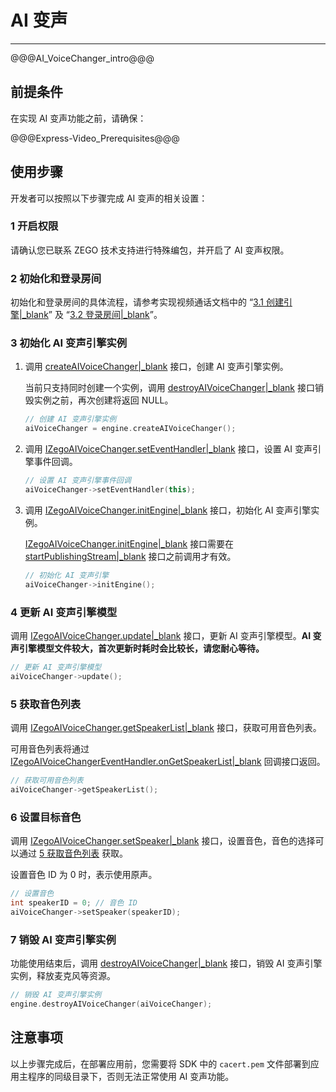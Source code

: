# AI 变声

- - -


@@@AI_VoiceChanger_intro@@@

## 前提条件

在实现 AI 变声功能之前，请确保：

@@@Express-Video_Prerequisites@@@


## 使用步骤

开发者可以按照以下步骤完成 AI 变声的相关设置：

### 1 开启权限

请确认您已联系 ZEGO 技术支持进行特殊编包，并开启了 AI 变声权限。

### 2 初始化和登录房间

初始化和登录房间的具体流程，请参考实现视频通话文档中的 “[3.1 创建引擎\|_blank](!Integration/Solution_Implementation#CreateEngine)” 及 “[3.2 登录房间\|_blank](!Integration/Solution_Implementation#createroom)”。

### 3 初始化 AI 变声引擎实例

1. 调用 [createAIVoiceChanger\|_blank](@createAIVoiceChanger) 接口，创建 AI 变声引擎实例。

    当前只支持同时创建一个实例，调用 [destroyAIVoiceChanger\|_blank](@destroyAIVoiceChanger) 接口销毁实例之前，再次创建将返回 NULL。

    ```c++
    // 创建 AI 变声引擎实例
    aiVoiceChanger = engine.createAIVoiceChanger();
    ```

2. 调用 [IZegoAIVoiceChanger.setEventHandler\|_blank](@setEventHandler-IZegoAIVoiceChanger) 接口，设置 AI 变声引擎事件回调。

    ```c++
    // 设置 AI 变声引擎事件回调
    aiVoiceChanger->setEventHandler(this);
    ```

3. 调用 [IZegoAIVoiceChanger.initEngine\|_blank](@initEngine-IZegoAIVoiceChanger) 接口，初始化 AI 变声引擎实例。

    <div class = "mk-warning">

    [IZegoAIVoiceChanger.initEngine\|_blank](@initEngine-IZegoAIVoiceChanger) 接口需要在 [startPublishingStream\|_blank](@startPublishingStream) 接口之前调用才有效。
    </div>

    ```c++
    // 初始化 AI 变声引擎
    aiVoiceChanger->initEngine();
    ```

### 4 更新 AI 变声引擎模型

调用 [IZegoAIVoiceChanger.update\|_blank](@update-IZegoAIVoiceChanger) 接口，更新 AI 变声引擎模型。**AI 变声引擎模型文件较大，首次更新时耗时会比较长，请您耐心等待。**

```c++
// 更新 AI 变声引擎模型
aiVoiceChanger->update();
```

### 5 获取音色列表

调用 [IZegoAIVoiceChanger.getSpeakerList\|_blank](@getSpeakerList-IZegoAIVoiceChanger) 接口，获取可用音色列表。

可用音色列表将通过 [IZegoAIVoiceChangerEventHandler.onGetSpeakerList\|_blank](@onGetSpeakerList-IZegoAIVoiceChangerEventHandler) 回调接口返回。

```c++
// 获取可用音色列表
aiVoiceChanger->getSpeakerList();
```

### 6 设置目标音色

调用 [IZegoAIVoiceChanger.setSpeaker\|_blank](@setSpeaker-IZegoAIVoiceChanger) 接口，设置音色，音色的选择可以通过 [5 获取音色列表](!AI_VoiceChanger#3_5) 获取。

设置音色 ID 为 0 时，表示使用原声。

```c++
// 设置音色
int speakerID = 0; // 音色 ID
aiVoiceChanger->setSpeaker(speakerID);
```

### 7 销毁 AI 变声引擎实例

功能使用结束后，调用 [destroyAIVoiceChanger\|_blank](@destroyAIVoiceChanger) 接口，销毁 AI 变声引擎实例，释放麦克风等资源。

```c++
// 销毁 AI 变声引擎实例
engine.destroyAIVoiceChanger(aiVoiceChanger);
```

## 注意事项

以上步骤完成后，在部署应用前，您需要将 SDK 中的 `cacert.pem` 文件部署到应用主程序的同级目录下，否则无法正常使用 AI 变声功能。
